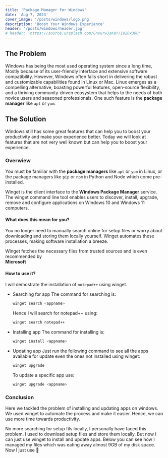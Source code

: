 ```yaml
---
title: 'Package Manager for Windows'
date: 'Aug 7, 2023'
cover_image: '/posts/windows/logo.png'
description: 'Boost Your Windows Experience'
header: '/posts/windows/header.jpg'
# header: 'https://source.unsplash.com/GnvurwJsKaY/1920x300'
---
```


## The Problem

Windows has being the most used operating system since a long time, Mostly because of its user-friendly interface and extensive software compatibility.
However, Windows often falls short in delivering the robust and customizable capabilities found in Linux or Mac.
Linux emerges as a compelling alternative, boasting powerful features, open-source flexibility, and a thriving community-driven ecosystem that helps to the needs of both novice users and seasoned professionals.
One such feature is the **package manager** like `apt` or `yum`.

## The Solution

Windows still has some great features that can help you to boost your productivity and make your experience better.
Today we will look at <Standout text='Winget' /> features that are not very well known but can help you to boost your experience.

### Overwiew

You must be familiar with the **package managers** like `apt` or `yum` in Linux,
or the package managers like `pip` or `npm` in Python and Node which come pre-installed.

Winget is the client interface to the **Windows Package Manager** service. The winget command line tool enables users to discover, install, upgrade, remove and configure applications on Windows 10 and Windows 11 computers.

#### What does this mean for you?

You no longer need to manually search online for setup files or worry about downloading and storing them locally yourself. Winget automates these processes, making software installation a breeze.

<StyleBox>
  Winget fetches the necessary files from trusted sources and is even
  recommended by <br /> <b>Microsoft</b>
</StyleBox>

#### How to use it?

I will demostrate the installation of `notepad++` using winget.

- Searching for app
  The command for searching is:

  ```bash
  winget search <appname>
  ```

  Hence I will search for notepad++ using:

  ```bash
  winget search notepad++
  ```

  <ImageBox link='/posts/windows/winget_search.png' text='winget search' />

- Installing app
  The command for installing is:
  ```bash
  winget install <appname>
  ```
  <ImageBox link='/posts/windows/winget_install.png' text='winget install' />
  <InfoBox text='You can also use the unique ID under the `id` column in case 2 apps have same name' />
- Updating app
  Just run the following command to see all the apps available for update even the ones not installed using winget:

  ```bash
  winget upgrade
  ```

  <ImageBox link='/posts/windows/winget_upgrade.png' text='winget upgrade' />

  To update a specific app use:

  ```bash
  winget upgrade <appname>
  ```

### Conclusion

Here we tackled the problem of installing and updating apps on windows. We used winget to automate the process and make it easier. Hence, we can use more time towards productivity.

<ImageBox link='/posts/windows/wingetSoftwares.png' text='My Softwares Folder' />

No more searching for setup fils locally, I personally have faced this problem. I used to download setup files and store them locally. But now I can just use winget to install and update apps.
Below you can see how I managed my files which was eating away almost 9GB of my disk space. Now I just use <Standout text='winget' /> 🙂
